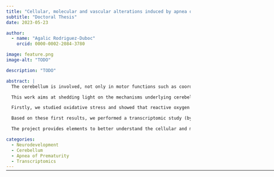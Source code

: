 ```yaml
---
title: "Cellular, molecular and vascular alterations induced by apnea of prematurity in the murine cerebellum"
subtitle: "Doctoral Thesis"
date: 2023-05-23

author:
  - name: "Agalic Rodriguez-Duboc"
    orcid: 0000-0002-2084-3780

image: feature.png
image-alt: "TODO"

description: "TODO"

abstract: |
  The cerebellum is involved, not only in motor functions such as coordination and equilibrium, but also in cognition and behavior. At birth, the human cerebellar cortex is still immature, making it vulnerable to perinatal events. Perinatal hypoxia is a leading cause of morbimortality worldwide and apnea of prematurity (AoP) occurs in over 50% of preterm infants. A correlation between cerebellar functions and the deficits observed in children having suffered from AoP has been demonstrated, yet the implication for the cerebellum remains poorly understood. 

  This work aims at shedding light on the mechanisms underlying cerebellar hypoxic injury. To this end, we developed an intermittent hypoxia (IH) protocol, consisting of repeated 2-minute cycles of hypoxia-reoxygenation (including 20 seconds at 5% O2) between P2 and P12 during 6 hours per day, which constitutes a valid model of Apnea of Prematurity (AoP). Histological studies following this protocol revealed a delay in cerebellar maturation post-IH. Moreover, compared to the controls, these mice presented long-term alterations in functions linked to the cerebellum such as learning and motor skills. 

  Firstly, we studied oxidative stress and showed that reactive oxygen species (ROS) production increases in mice after IH. IH also induces a significant delay in histogenesis, leading to a decrease in the thickness of the cerebellar cortex layers. This disorganization of the cerebellum is accompanied by deficits in reflex acquisition. We found that genes involved in ROS production are overexpressed while genes encoding antioxidant enzymes are underexpressed. These alterations suggest a failure of the defense system against ROS and could be responsible for neuronal death in the cerebellum. 

  Based on these first results, we performed a transcriptomic study (by RT-qPCR) of genes involved in cell differentiation and migration. We analyzed the expression of these genes in different developmental stages (P4, P8, P12, P21 and P70) and in different cell types by using laser capture microdissection to separate cerebellar layers. This enabled us to pinpoint a potential timeframe of vulnerability; indeed, at P8, IH cerebella displayed the most downregulated genes, which was progressively reverted at later stages. Moreover, we identified several pathways involved in the pathophysiology of AoP such as “synapse formation” and “cytoskeletal scaffold” in neurons and “myelination” in oligodendrocytes. This indicates that IH could modify the phenotype of various cells and contribute to the observed histological and behavioral deficits.

  The project provides elements to better understand the cellular and molecular aspects of AoP-induced cerebellar injury. In the long term, it could lead to the identification of novel therapeutic targets to address this socially and economically relevant health issue.

categories:
  - Neurodevelopment
  - Cerebellum
  - Apnea of Prematurity
  - Transcriptomics
---
```


<hr style="margin-bottom: 30px; margin-top: -12px;" width="900px">

<!-- <object data="PhD Thesis.pdf" type="application/pdf" width="100%" height="900">
  <p><a href="PhD Thesis.pdf">Link to the PDF</a></p>
</object> -->